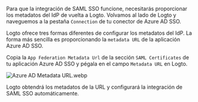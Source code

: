 Para que la integración de SAML SSO funcione, necesitarás proporcionar los metadatos del IdP de vuelta a Logto. Volvamos al lado de Logto y naveguemos a la pestaña `Connection` de tu conector de Azure AD SSO.

Logto ofrece tres formas diferentes de configurar los metadatos del IdP. La forma más sencilla es proporcionando la `metadata URL` de la aplicación Azure AD SSO.

Copia la `App Federation Metadata Url` de la sección `SAML Certificates` de tu aplicación Azure AD SSO y pégala en el campo `Metadata URL` en Logto.

![Azure AD Metadata URL.webp](./assets/azure_ad_metadata_url.webp)

Logto obtendrá los metadatos de la URL y configurará la integración de SAML SSO automáticamente.
